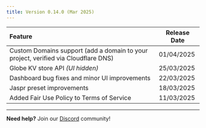 ```yaml
---
title: Version 0.14.0 (Mar 2025)
---
```


| Feature                                                                            | Release Date |
| :--------------------------------------------------------------------------------- | ------------ |
| Custom Domains support (add a domain to your project, verified via Cloudflare DNS) | 01/04/2025   |
| Globe KV store API _(UI hidden)_                                                   | 25/03/2025   |
| Dashboard bug fixes and minor UI improvements                                      | 22/03/2025   |
| Jaspr preset improvements                                                          | 18/03/2025   |
| Added Fair Use Policy to Terms of Service                                          | 11/03/2025   |

---

**Need help?** Join our [Discord](https://invertase.link/globe-discord) community!
